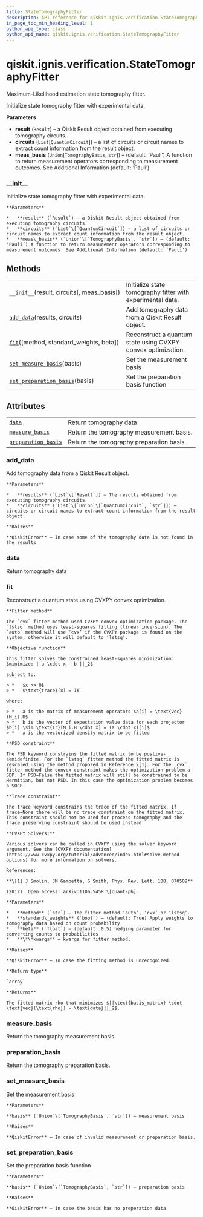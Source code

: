 ```yaml
---
title: StateTomographyFitter
description: API reference for qiskit.ignis.verification.StateTomographyFitter
in_page_toc_min_heading_level: 1
python_api_type: class
python_api_name: qiskit.ignis.verification.StateTomographyFitter
---
```


# qiskit.ignis.verification.StateTomographyFitter

<Class id="qiskit.ignis.verification.StateTomographyFitter" isDedicatedPage={true} github="https://github.com/qiskit-community/qiskit-ignis/tree/stable/0.6/qiskit/ignis/verification/tomography/fitters/state_fitter.py" signature="StateTomographyFitter(result, circuits, meas_basis='Pauli')">
  Maximum-Likelihood estimation state tomography fitter.

  Initialize state tomography fitter with experimental data.

  **Parameters**

  *   **result** (`Result`) – a Qiskit Result object obtained from executing tomography circuits.
  *   **circuits** (`List`\[`QuantumCircuit`]) – a list of circuits or circuit names to extract count information from the result object.
  *   **meas\_basis** (`Union`\[`TomographyBasis`, `str`]) – (default: ‘Pauli’) A function to return measurement operators corresponding to measurement outcomes. See Additional Information (default: ‘Pauli’)

  ### \_\_init\_\_

  <Function id="qiskit.ignis.verification.StateTomographyFitter.__init__" signature="__init__(result, circuits, meas_basis='Pauli')">
    Initialize state tomography fitter with experimental data.

    **Parameters**

    *   **result** (`Result`) – a Qiskit Result object obtained from executing tomography circuits.
    *   **circuits** (`List`\[`QuantumCircuit`]) – a list of circuits or circuit names to extract count information from the result object.
    *   **meas\_basis** (`Union`\[`TomographyBasis`, `str`]) – (default: ‘Pauli’) A function to return measurement operators corresponding to measurement outcomes. See Additional Information (default: ‘Pauli’)
  </Function>

  ## Methods

  |                                                                                                                                                                                  |                                                              |
  | -------------------------------------------------------------------------------------------------------------------------------------------------------------------------------- | ------------------------------------------------------------ |
  | [`__init__`](#qiskit.ignis.verification.StateTomographyFitter.__init__ "qiskit.ignis.verification.StateTomographyFitter.__init__")(result, circuits\[, meas\_basis])             | Initialize state tomography fitter with experimental data.   |
  | [`add_data`](#qiskit.ignis.verification.StateTomographyFitter.add_data "qiskit.ignis.verification.StateTomographyFitter.add_data")(results, circuits)                            | Add tomography data from a Qiskit Result object.             |
  | [`fit`](#qiskit.ignis.verification.StateTomographyFitter.fit "qiskit.ignis.verification.StateTomographyFitter.fit")(\[method, standard\_weights, beta])                          | Reconstruct a quantum state using CVXPY convex optimization. |
  | [`set_measure_basis`](#qiskit.ignis.verification.StateTomographyFitter.set_measure_basis "qiskit.ignis.verification.StateTomographyFitter.set_measure_basis")(basis)             | Set the measurement basis                                    |
  | [`set_preparation_basis`](#qiskit.ignis.verification.StateTomographyFitter.set_preparation_basis "qiskit.ignis.verification.StateTomographyFitter.set_preparation_basis")(basis) | Set the preparation basis function                           |

  ## Attributes

  |                                                                                                                                                               |                                          |
  | ------------------------------------------------------------------------------------------------------------------------------------------------------------- | ---------------------------------------- |
  | [`data`](#qiskit.ignis.verification.StateTomographyFitter.data "qiskit.ignis.verification.StateTomographyFitter.data")                                        | Return tomography data                   |
  | [`measure_basis`](#qiskit.ignis.verification.StateTomographyFitter.measure_basis "qiskit.ignis.verification.StateTomographyFitter.measure_basis")             | Return the tomography measurement basis. |
  | [`preparation_basis`](#qiskit.ignis.verification.StateTomographyFitter.preparation_basis "qiskit.ignis.verification.StateTomographyFitter.preparation_basis") | Return the tomography preparation basis. |

  ### add\_data

  <Function id="qiskit.ignis.verification.StateTomographyFitter.add_data" signature="add_data(results, circuits)">
    Add tomography data from a Qiskit Result object.

    **Parameters**

    *   **results** (`List`\[`Result`]) – The results obtained from executing tomography circuits.
    *   **circuits** (`List`\[`Union`\[`QuantumCircuit`, `str`]]) – circuits or circuit names to extract count information from the result object.

    **Raises**

    **QiskitError** – In case some of the tomography data is not found in the results
  </Function>

  ### data

  <Function id="qiskit.ignis.verification.StateTomographyFitter.data" signature="property data">
    Return tomography data
  </Function>

  ### fit

  <Function id="qiskit.ignis.verification.StateTomographyFitter.fit" signature="fit(method='auto', standard_weights=True, beta=0.5, **kwargs)">
    Reconstruct a quantum state using CVXPY convex optimization.

    **Fitter method**

    The `cvx` fitter method used CVXPY convex optimization package. The `lstsq` method uses least-squares fitting (linear inversion). The `auto` method will use ‘cvx’ if the CVXPY package is found on the system, otherwise it will default to ‘lstsq’.

    **Objective function**

    This fitter solves the constrained least-squares minimization: $minimize: ||a \cdot x - b ||_2$

    subject to:

    > *   $x >> 0$
    > *   $\text{trace}(x) = 1$

    where:

    > *   a is the matrix of measurement operators $a[i] = \text{vec}(M_i).H$
    > *   b is the vector of expectation value data for each projector $b[i] \sim \text{Tr}[M_i.H \cdot x] = (a \cdot x)[i]$
    > *   x is the vectorized density matrix to be fitted

    **PSD constraint**

    The PSD keyword constrains the fitted matrix to be postive-semidefinite. For the `lstsq` fitter method the fitted matrix is rescaled using the method proposed in Reference \[1]. For the `cvx` fitter method the convex constraint makes the optimization problem a SDP. If PSD=False the fitted matrix will still be constrained to be Hermitian, but not PSD. In this case the optimization problem becomes a SOCP.

    **Trace constraint**

    The trace keyword constrains the trace of the fitted matrix. If trace=None there will be no trace constraint on the fitted matrix. This constraint should not be used for process tomography and the trace preserving constraint should be used instead.

    **CVXPY Solvers:**

    Various solvers can be called in CVXPY using the solver keyword argument. See the [CVXPY documentation](https://www.cvxpy.org/tutorial/advanced/index.html#solve-method-options) for more information on solvers.

    References:

    **\[1] J Smolin, JM Gambetta, G Smith, Phys. Rev. Lett. 108, 070502**

    (2012). Open access: arXiv:1106.5458 \[quant-ph].

    **Parameters**

    *   **method** (`str`) – The fitter method ‘auto’, ‘cvx’ or ‘lstsq’.
    *   **standard\_weights** (`bool`) – (default: True) Apply weights to tomography data based on count probability
    *   **beta** (`float`) – (default: 0.5) hedging parameter for converting counts to probabilities
    *   **\*\*kwargs** – kwargs for fitter method.

    **Raises**

    **QiskitError** – In case the fitting method is unrecognized.

    **Return type**

    `array`

    **Returns**

    The fitted matrix rho that minimizes $||\text{basis_matrix} \cdot \text{vec}(\text{rho}) - \text{data}||_2$.
  </Function>

  ### measure\_basis

  <Function id="qiskit.ignis.verification.StateTomographyFitter.measure_basis" signature="property measure_basis">
    Return the tomography measurement basis.
  </Function>

  ### preparation\_basis

  <Function id="qiskit.ignis.verification.StateTomographyFitter.preparation_basis" signature="property preparation_basis">
    Return the tomography preparation basis.
  </Function>

  ### set\_measure\_basis

  <Function id="qiskit.ignis.verification.StateTomographyFitter.set_measure_basis" signature="set_measure_basis(basis)">
    Set the measurement basis

    **Parameters**

    **basis** (`Union`\[`TomographyBasis`, `str`]) – measurement basis

    **Raises**

    **QiskitError** – In case of invalid measurement or preparation basis.
  </Function>

  ### set\_preparation\_basis

  <Function id="qiskit.ignis.verification.StateTomographyFitter.set_preparation_basis" signature="set_preparation_basis(basis)">
    Set the preparation basis function

    **Parameters**

    **basis** (`Union`\[`TomographyBasis`, `str`]) – preparation basis

    **Raises**

    **QiskitError** – in case the basis has no preperation data
  </Function>
</Class>

